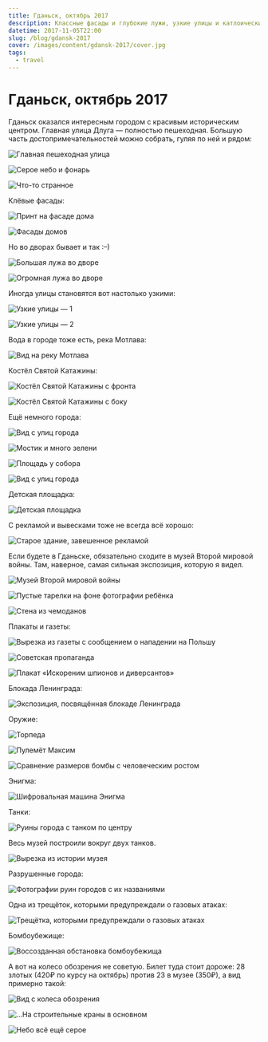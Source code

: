 ```yaml
---
title: Гданьск, октябрь 2017
description: Классные фасады и глубокие лужи, узкие улицы и катлоические костёлы, музей Второй мировой и восстановленный город, колесо обозрения и пиероги.
datetime: 2017-11-05T22:00
slug: /blog/gdansk-2017
cover: /images/content/gdansk-2017/cover.jpg
tags:
  - travel
---
```


# Гданьск, октябрь 2017

Гданьск оказался интересным городом с красивым историческим центром. Главная улица Длуга — полностью пешеходная. Большую часть достопримечательностей можно собрать, гуляя по ней и рядом:

![Главная пешеходная улица](/img/blog/gdansk/cover.jpg)

![Серое небо и фонарь](/img/blog/gdansk/2.jpg)

![Что-то странное](/img/blog/gdansk/3.jpg)

Клёвые фасады:

![Принт на фасаде дома](/img/blog/gdansk/4.jpg)

![Фасады домов](/img/blog/gdansk/5.jpg)

Но во дворах бывает и так <nobr>:–)</nobr>

![Большая лужа во дворе](/img/blog/gdansk/6.jpg)

![Огромная лужа во дворе](/img/blog/gdansk/7.jpg)

Иногда улицы становятся вот настолько узкими:

![Узкие улицы — 1](/img/blog/gdansk/8.jpg)

![Узкие улицы — 2](/img/blog/gdansk/9.jpg)

Вода в городе тоже есть, река Мотлава:

![Вид на реку Мотлава](/img/blog/gdansk/10.jpg)

Костёл Святой Катажины:

![Костёл Святой Катажины с фронта](/img/blog/gdansk/11.jpg)

![Костёл Святой Катажины с боку](/img/blog/gdansk/12.jpg)

Ещё немного города:

![Вид с улиц города](/img/blog/gdansk/13.jpg)

![Мостик и много зелени](/img/blog/gdansk/14.jpg)

![Площадь у собора](/img/blog/gdansk/15.jpg)

![Вид с улиц города](/img/blog/gdansk/16.jpg)

Детская площадка:

![Детская площадка](/img/blog/gdansk/17.jpg)

С рекламой и вывесками тоже не всегда всё хорошо:

![Старое здание, завешенное рекламой](/img/blog/gdansk/18.jpg)

Если будете в Гданьске, обязательно сходите в музей Второй мировой войны. Там, наверное, самая сильная экспозиция, которую я видел.

![Музей Второй мировой войны](/img/blog/gdansk/21.jpg)

![Пустые тарелки на фоне фотографии ребёнка](/img/blog/gdansk/20.jpg)

![Стена из чемоданов](/img/blog/gdansk/22.jpg)

Плакаты и газеты:

![Вырезка из газеты с сообщением о нападении на Польшу](/img/blog/gdansk/23.jpg)

![Советская пропаганда](/img/blog/gdansk/25.jpg)

![Плакат «Искореним шпионов и диверсантов»](/img/blog/gdansk/26.jpg)

Блокада Ленинграда:

![Экспозиция, посвящённая блокаде Ленинграда](/img/blog/gdansk/28.jpg)

Оружие:

![Торпеда](/img/blog/gdansk/29.jpg)

![Пулемёт Максим](/img/blog/gdansk/30.jpg)

![Сравнение размеров бомбы с человеческим ростом](/img/blog/gdansk/31.jpg)

Энигма:

![Шифровальная машина Энигма](/img/blog/gdansk/32.jpg)

Танки:

![Руины города с танком по центру](/img/blog/gdansk/33.jpg)

Весь музей построили вокруг двух танков.

![Вырезка из истории музея](/img/blog/gdansk/34.jpg)

Разрушенные города:

![Фотографии руин городов с их названиями](/img/blog/gdansk/35.jpg)

Одна из трещёток, которыми предупреждали о газовых атаках:

![Трещётка, которыми предупреждали о газовых атаках](/img/blog/gdansk/36.jpg)

Бомбоубежище:

![Воссозданная обстановка бомбоубежища](/img/blog/gdansk/37.jpg)

А вот на колесо обозрения не советую. Билет туда стоит дороже: 28 злотых (420₽ по курсу на октябрь) против 23 в музее (350₽), а вид примерно такой:

![Вид с колеса обозрения](/img/blog/gdansk/38.jpg)

![...На строительные краны в основном](/img/blog/gdansk/39.jpg)

![Небо всё ещё серое](/img/blog/gdansk/40.jpg)
